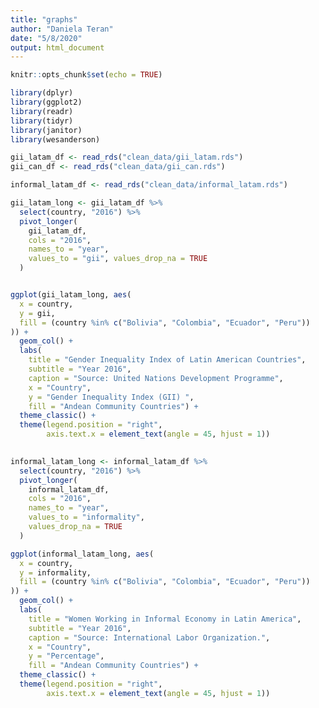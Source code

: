 ```yaml
---
title: "graphs"
author: "Daniela Teran"
date: "5/8/2020"
output: html_document
---
```


```r
knitr::opts_chunk$set(echo = TRUE)

library(dplyr)
library(ggplot2)
library(readr)
library(tidyr)
library(janitor)
library(wesanderson)

```

```r

gii_latam_df <- read_rds("clean_data/gii_latam.rds")
gii_can_df <- read_rds("clean_data/gii_can.rds")

informal_latam_df <- read_rds("clean_data/informal_latam.rds")

```

```r

gii_latam_long <- gii_latam_df %>%
  select(country, "2016") %>%
  pivot_longer(
    gii_latam_df,
    cols = "2016",
    names_to = "year",
    values_to = "gii", values_drop_na = TRUE
  )


ggplot(gii_latam_long, aes(
  x = country,
  y = gii,
  fill = (country %in% c("Bolivia", "Colombia", "Ecuador", "Peru"))
)) +
  geom_col() +
  labs(
    title = "Gender Inequality Index of Latin American Countries",
    subtitle = "Year 2016",
    caption = "Source: United Nations Development Programme",
    x = "Country",
    y = "Gender Inequality Index (GII) ",
    fill = "Andean Community Countries") +
  theme_classic() +
  theme(legend.position = "right",
        axis.text.x = element_text(angle = 45, hjust = 1)) 
  
```


```r

informal_latam_long <- informal_latam_df %>%
  select(country, "2016") %>%
  pivot_longer(
    informal_latam_df,
    cols = "2016",
    names_to = "year",
    values_to = "informality",
    values_drop_na = TRUE
  )

ggplot(informal_latam_long, aes(
  x = country,
  y = informality,
  fill = (country %in% c("Bolivia", "Colombia", "Ecuador", "Peru"))
)) +
  geom_col() +
  labs(
    title = "Women Working in Informal Economy in Latin America",
    subtitle = "Year 2016",
    caption = "Source: International Labor Organization.",
    x = "Country",
    y = "Percentage",
    fill = "Andean Community Countries") +
  theme_classic() +
  theme(legend.position = "right",
        axis.text.x = element_text(angle = 45, hjust = 1)) 

```

